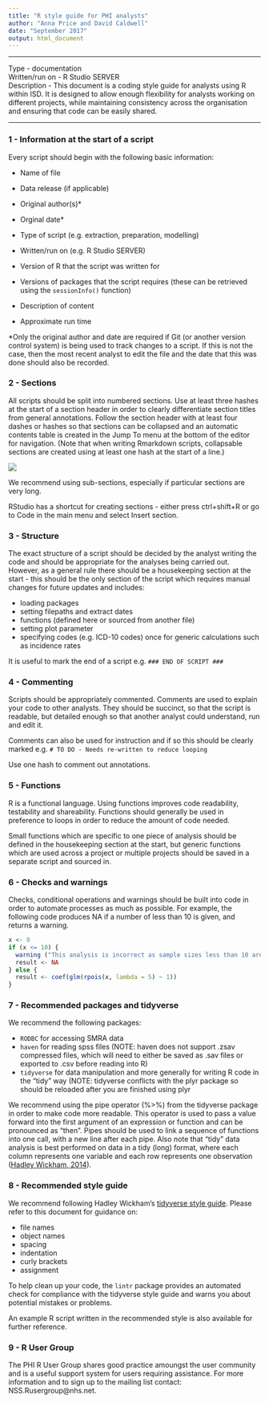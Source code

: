 ```yaml
---
title: "R style guide for PHI analysts"
author: "Anna Price and David Caldwell"
date: "September 2017"
output: html_document
---
```


***

Type - documentation  
Written/run on - R Studio SERVER  
Description - This document is a coding style guide for analysts using R within ISD. It is designed to allow enough flexibility for analysts working on different projects, while maintaining consistency across the organisation and ensuring that code can be easily shared.

***

### 1 - Information at the start of a script

Every script should begin with the following basic information:  

* Name of file
* Data release (if applicable)
* Original author(s)\*
* Orginal date\*

* Type of script (e.g. extraction, preparation, modelling)                          
* Written/run on (e.g. R Studio SERVER)
* Version of R that the script was written for
* Versions of packages that the script requires (these can be retrieved using the `sessionInfo()` function)

* Description of content

* Approximate run time  

\*Only the original author and date are required if Git (or another version control system) is being used to track changes to a script. If this is not the case, then the most recent analyst to edit the file and the date that this was done should also be recorded.

### 2 - Sections

All scripts should be split into numbered sections. Use at least three hashes at the start of a section header in order to clearly differentiate section titles from general annotations. Follow the section header with at least four dashes or hashes so that sections can be collapsed and an automatic contents table is created in the Jump To menu at the bottom of the editor for navigation. (Note that when writing Rmarkdown scripts, collapsable sections are created using at least one hash at the start of a line.)

![](images/jump to menu screenshot.png)

We recommend using sub-sections, especially if particular sections are very long.

RStudio has a shortcut for creating sections - either press ctrl+shift+R or go to Code in the main menu and select Insert section.


### 3 - Structure

The exact structure of a script should be decided by the analyst writing the code and should be appropriate for the analyses being carried out. However, as a general rule there should be a housekeeping section at the start - this should be the only section of the script which requires manual changes for future updates and includes:

* loading packages
* setting filepaths and extract dates
* functions (defined here or sourced from another file)
* setting plot parameter
* specifying codes (e.g. ICD-10 codes) once for generic calculations such as incidence rates

It is useful to mark the end of a script e.g. `### END OF SCRIPT ###`


### 4 - Commenting

Scripts should be appropriately commented. Comments are used to explain your code to other analysts. They should be succinct, so that the script is readable, but detailed enough so that another analyst could understand, run and edit it.

Comments can also be used for instruction and if so this should be clearly marked e.g.
`# TO DO - Needs re-written to reduce looping`

Use one hash to comment out annotations.


### 5 - Functions

R is a functional language. Using functions improves code readability, testability and shareability. Functions should generally be used in preference to loops in order to reduce the amount of code needed. 

Small functions which are specific to one piece of analysis should be defined in the housekeeping section at the start, but generic functions which are used across a project or multiple projects should be saved in a separate script and sourced in.


### 6 - Checks and warnings

Checks, conditional operations and warnings should be built into code in order to automate processes as much as possible. For example, the following code produces NA if a number of less than 10 is given, and returns a warning.

```r
x <- 9
if (x <= 10) {
  warning ("This analysis is incorrect as sample sizes less than 10 are not allowed") 
  result <- NA
} else {
  result <- coef(glm(rpois(x, lambda = 5) ~ 1))
}
```


### 7 - Recommended packages and tidyverse

We recommend the following packages:

* `RODBC` for accessing SMRA data
* `haven` for reading spss files (NOTE: haven does not support .zsav compressed files, which will need to either be saved as .sav files or exported to .csv before reading into R)
* `tidyverse` for data manipulation and more generally for writing R code in the "tidy" way (NOTE: tidyverse conflicts with the plyr package so should be reloaded after you are finished using plyr

We recommend using the pipe operator (%>%) from the tidyverse package in order to make code more readable. This operator is used to pass a value forward into the first argument of an expression or function and can be pronounced as "then". Pipes should be used to link a sequence of functions into one call, with a new line after each pipe. Also note that "tidy" data analysis is best performed on data in a tidy (long) format, where each column represents one variable and each row represents one observation ([Hadley Wickham, 2014](https://www.jstatsoft.org/article/view/v059i10)).


### 8 - Recommended style guide

We recommend following Hadley Wickham's [tidyverse style guide](http://style.tidyverse.org/).
Please refer to this document for guidance on:

* file names
* object names
* spacing
* indentation
* curly brackets
* assignment

To help clean up your code, the `lintr` package provides an automated check for compliance with the tidyverse style guide and warns you about potential mistakes or problems.

An example R script written in the recommended style is also available for further reference.


### 9 - R User Group

The PHI R User Group shares good practice amoungst the user community and is a useful support system for users requiring assistance. For more information and to sign up to the mailing list contact: NSS.Rusergroup@nhs.net.
